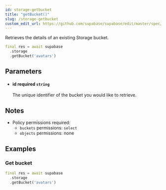 ```yaml
---
id: storage-getbucket
title: "getBucket()"
slug: /storage-getbucket
custom_edit_url: https://github.com/supabase/supabase/edit/master/spec/supabase_dart_v0.yml
---
```


Retrieves the details of an existing Storage bucket.


```dart
final res = await supabase
  .storage
  .getBucket('avatars')
```


## Parameters


<ul className="method-list-group">
  
<li className="method-list-item">
  <h4 className="method-list-item-label">
    <span className="method-list-item-label-name">
      id
    </span>
    <span className="method-list-item-label-badge required">
      required
    </span>
    <span className="method-list-item-validation">
      <code>string</code>
    </span>
  </h4>
  <div class="method-list-item-description">

The unique identifier of the bucket you would like to retrieve.

  </div>
  
</li>

</ul>


## Notes

- Policy permissions required:
  - `buckets` permissions: `select` 
  - `objects` permissions: none










## Examples

### Get bucket



```dart
final res = await supabase
  .storage
  .getBucket('avatars')
```